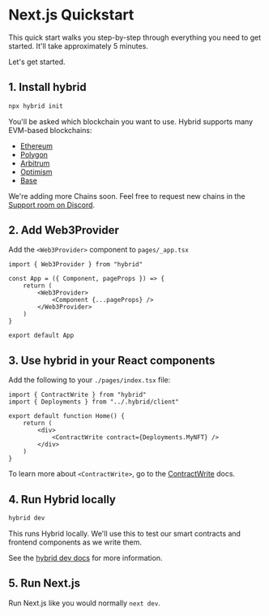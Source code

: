 # Next.js Quickstart

This quick start walks you step-by-step through everything you need to get started. It'll take approximately 5 minutes.

Let's get started.

## 1. Install hybrid

```sh
npx hybrid init
```

You'll be asked which blockchain you want to use. Hybrid supports many EVM-based blockchains:

- <a href="https://ethereum.org/" target="_blank">
  	Ethereum
  </a>
- <a href="https://polygon.technology/" target="_blank">
  	Polygon
  </a>
- <a href="https://arbitrum.io/" target="_blank">
  	Arbitrum
  </a>
- <a href="https://www.optimism.io/" target="_blank">
  	Optimism
  </a>
- <a href="https://base.org/" target="_blank">
  	Base
  </a>

We're adding more Chains soon. Feel free to request new chains in the <a href="https://discord.gg/AcJFXZ9Mfk" target="_blank">Support room on Discord</a>.

## 2. Add Web3Provider

Add the `<Web3Provider>` component to `pages/_app.tsx`

```tsx
import { Web3Provider } from "hybrid"

const App = ({ Component, pageProps }) => {
	return (
		<Web3Provider>
			<Component {...pageProps} />
		</Web3Provider>
	)
}

export default App
```

## 3. Use hybrid in your React components

Add the following to your `./pages/index.tsx` file:

```tsx
import { ContractWrite } from "hybrid"
import { Deployments } from "../.hybrid/client"

export default function Home() {
	return (
		<div>
			<ContractWrite contract={Deployments.MyNFT} />
		</div>
	)
}
```

To learn more about `<ContractWrite>`, go to the [ContractWrite](/docs/components/ContractWrite) docs.

## 4. Run Hybrid locally

```sh
hybrid dev
```

This runs Hybrid locally. We'll use this to test our smart contracts and frontend components as we write them.

See the [hybrid dev docs](/docs/cli#dev) for more information.

## 5. Run Next.js

Run Next.js like you would normally `next dev`.
